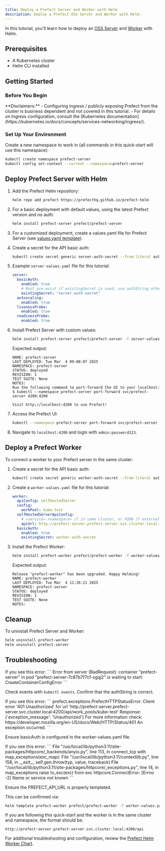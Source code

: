 ```yaml
---
title: Deploy a Prefect Server and Worker with Helm
description: Deploy a Prefect OSS Server and Worker with Helm.
---
```


In this tutorial, you'll learn how to deploy an [OSS Server](https://github.com/PrefectHQ/prefect-helm/tree/main/charts/prefect-server) and [Worker](https://github.com/PrefectHQ/prefect-helm/tree/main/charts/prefect-worker) with Helm.

## Prerequisites

- A Kubernetes cluster
- Helm CLI installed

## Getting Started

### Before You Begin

<Note>
**Disclaimers:**
- Configuring ingress / publicly exposing Prefect from the cluster is business dependent and not covered in this tutorial.
- For details on Ingress configuration, consult the [Kubernetes documentation](https://kubernetes.io/docs/concepts/services-networking/ingress/).
</Note>

### Set Up Your Environment

Create a new namespace to work in (all commands in this quick-start will use this namespace):
   ```bash
   kubectl create namespace prefect-server
   kubectl config set-context --current --namespace=prefect-server
   ```

## Deploy Prefect Server with Helm

1. Add the Prefect Helm repository:
   ```bash
   helm repo add prefect https://prefecthq.github.io/prefect-helm
   ```

2. For a basic deployment with default values, using the latest Prefect version and no auth:
   ```bash
   helm install prefect-server prefect/prefect-server
   ```

3. For a customized deployment, create a values.yaml file for Prefect Server (see [values.yaml template](https://github.com/PrefectHQ/prefect-helm/blob/main/charts/prefect-server/values.yaml)).

4. Create a secret for the API basic auth:
   ```bash
   kubectl create secret generic server-auth-secret --from-literal auth-string='admin:password123'
   ```

5. Example `server-values.yaml` file for this tutorial:
   ```yaml
   server:
     basicAuth:
       enabled: true
       # Must pre-exist if existingSecret is used; use authString otherwise
       existingSecret: "server-auth-secret"  
     autoscaling:
       enabled: true
     livenessProbe:
       enabled: true
     readinessProbe:
       enabled: true
   ```

6. Install Prefect Server with custom values:
   ```bash
   helm install prefect-server prefect/prefect-server -f server-values.yaml
   ```

   Expected output:
   ```
   NAME: prefect-server
   LAST DEPLOYED: Tue Mar  4 09:08:07 2025
   NAMESPACE: prefect-server
   STATUS: deployed
   REVISION: 1
   TEST SUITE: None
   NOTES:
   Run the following command to port-forward the UI to your localhost:
   $ kubectl --namespace prefect-server port-forward svc/prefect-server 4200:4200

   Visit http://localhost:4200 to use Prefect!
   ```

7. Access the Prefect UI:
   ```bash
   kubectl --namespace prefect-server port-forward svc/prefect-server 4200:4200
   ```

8. Navigate to `localhost:4200` and login with `admin:password123`.

## Deploy a Prefect Worker

To connect a worker to your Prefect server in the same cluster:

1. Create a secret for the API basic auth:
   ```bash
   kubectl create secret generic worker-auth-secret --from-literal auth-string='admin:password123'
   ```

2. Create a `worker-values.yaml` file for this tutorial:
   ```yaml
   worker:
     apiConfig: selfHostedServer
     config:
       workPool: kube-test
     selfHostedServerApiConfig:
       # <service>.<namespace> if in same cluster, or FQDN if external
       apiUrl: http://prefect-server.prefect-server.svc.cluster.local:4200/api
     basicAuth:
       enabled: true
       existingSecret: worker-auth-secret
   ```

3. Install the Prefect Worker:
   ```bash
   helm install prefect-worker prefect/prefect-worker -f worker-values.yaml
   ```

   Expected output:
   ```
   Release "prefect-worker" has been upgraded. Happy Helming!
   NAME: prefect-worker
   LAST DEPLOYED: Tue Mar  4 11:26:21 2025
   NAMESPACE: prefect-server
   STATUS: deployed
   REVISION: 1
   TEST SUITE: None
   NOTES:
   ```

## Cleanup

To uninstall Prefect Server and Worker:

```bash
helm uninstall prefect-worker
helm uninstall prefect-server
```

## Troubleshooting

<Expandable title="Container creation error">
If you see this error:
```
Error from server (BadRequest): container "prefect-server" in pod "prefect-server-7c87b7f7cf-sgqj2" is waiting to start: CreateContainerConfigError
```

Check events with `kubectl events`. Confirm that the authString is correct.
</Expandable>

<Expandable title="Authentication error">
If you see this error:
```
prefect.exceptions.PrefectHTTPStatusError: Client error '401 Unauthorized' for url 'http://prefect-server.prefect-server.svc.cluster.local:4200/api/work_pools/kube-test'
Response: {'exception_message': 'Unauthorized'}
For more information check: https://developer.mozilla.org/en-US/docs/Web/HTTP/Status/401
An exception occurred.
```

Ensure basicAuth is configured in the worker-values.yaml file.
</Expandable>

<Expandable title="Connection error">
If you see this error:
```
File "/usr/local/lib/python3.11/site-packages/httpcore/_backends/anyio.py", line 113, in connect_tcp
  with map_exceptions(exc_map):
File "/usr/local/lib/python3.11/contextlib.py", line 158, in __exit__
  self.gen.throw(typ, value, traceback)
File "/usr/local/lib/python3.11/site-packages/httpcore/_exceptions.py", line 14, in map_exceptions
  raise to_exc(exc) from exc
httpcore.ConnectError: [Errno -2] Name or service not known
```

Ensure the PREFECT_API_URL is properly templated.

This can be confirmed via:
```bash
helm template prefect-worker prefect/prefect-worker -f worker-values.yaml
```

If you are following this quick-start and the worker is in the same cluster and namespace, the format should be:
```
http://prefect-server.prefect-server.svc.cluster.local:4200/api
```

For additional troubleshooting and configuration, review the [Prefect Helm Worker Chart](https://github.com/PrefectHQ/prefect-helm/tree/main/charts/prefect-worker).
</Expandable>
